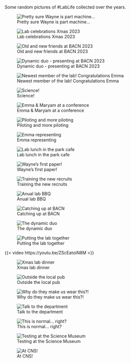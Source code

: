 Some random pictures of #LabLife collected over the years.

::: {layout-ncol="3"}

![Pretty sure Wayne is part machine...](lablife/wayne+machine.jpg)

![Lab celebrations Xmas 2023](lablife/xmas23.jpg)


![Old and new friends at BACN 2023](lablife/dinner23.jpg)

![Dynamic duo - presenting at BACN 2023](lablife/BACN23.jpg)

![Newest member of the lab! Congratulations Emma](lablife/baby.jpg)

![Science!](lablife/Science.jpeg)

![Emma & Maryam at a conference](lablife/EmmaConf.jpeg)

![Piloting and more piloting](lablife/InLab.jpeg)

![Emma representing](lablife/EmmaPanel.jpeg)

![Lab lunch in the park cafe](lablife/LabLunch.jpeg)

![Wayne's first paper!](lablife/tACSpaper.jpeg)

![Training the new recruits](lablife/Lianne.jpeg)

![Anual lab BBQ](lablife/labBBQ.jpeg)

![Catching up at BACN](lablife/BACNlunch.jpeg)

![The dynamic duo](lablife/JAtalk.jpeg)

![Putting the lab together](lablife/BuildingLab.jpg)

{{< video https://youtu.be/ZScEatoiN8M >}}

![Xmas lab dinner](lablife/xmas.jpg)

![Outside the local pub](lablife/JoannaEnida.jpg)

![Why do they make us wear this?!](lablife/stupid.jpg)

![Talk to the department](lablife/departmental.jpg)

![This is normal... right?](lablife/normal.jpg)

![Testing at the Science Museum](lablife/ScienceMuseum.jpg)

![At CNS!](lablife/CNS.jpg)
:::
